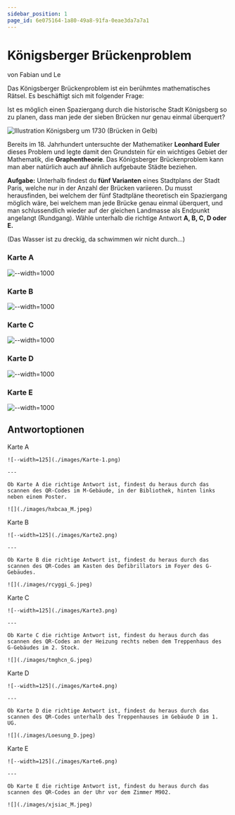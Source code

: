 ```yaml
---
sidebar_position: 1
page_id: 6e075164-1a80-49a8-91fa-0eae3da7a7a1
---
```



# Königsberger Brückenproblem

von Fabian und Le

Das Königsberger Brückenproblem ist ein berühmtes mathematisches Rätsel. Es beschäftigt sich mit folgender Frage:&#x20;

Ist es möglich einen Spaziergang durch die historische Stadt Königsberg so zu planen, dass man jede der sieben Brücken nur genau einmal überquert?

![Illustration Königsberg um 1730 (Brücken in Gelb)](./images/Konigsberg_bridges.png)

Bereits im 18. Jahrhundert untersuchte der Mathematiker **Leonhard Euler** dieses Problem und legte damit den Grundstein für ein wichtiges Gebiet der Mathematik, die **Graphentheorie**. Das Königsberger Brückenproblem kann man aber natürlich auch auf ähnlich aufgebaute Städte beziehen.

**Aufgabe:** Unterhalb findest du **fünf Varianten** eines Stadtplans der Stadt Paris, welche nur in der Anzahl der Brücken variieren. Du musst herausfinden, bei welchem der fünf Stadtpläne theoretisch ein Spaziergang möglich wäre, bei welchem man jede Brücke genau einmal überquert, und man schlussendlich wieder auf der gleichen Landmasse als Endpunkt angelangt (Rundgang). Wähle unterhalb die richtige Antwort **A, B, C, D oder E.**

(Das Wasser ist zu dreckig, da schwimmen wir nicht durch...)

### Karte A

![--width=1000](./images/Karte4.png)

### Karte B

![--width=1000](./images/Karte2.png)

### Karte C

![--width=1000](./images/Karte3.png)

### Karte D

![--width=1000](./images/Karte-1.png)

### Karte E

![--width=1000](./images/Karte6.png)

## Antwortoptionen

<AdventureOptions>
  <AdventureOption label="A" nextGuessIn={1}>
    Karte A

    ![--width=125](./images/Karte-1.png)

    ---

    Ob Karte A die richtige Antwort ist, findest du heraus durch das scannen des QR-Codes im M-Gebäude, in der Bibliothek, hinten links neben einem Poster.

    ![](./images/hxbcaa_M.jpeg)
  </AdventureOption>

  <AdventureOption label="B" nextGuessIn={1}>
    Karte B

    ![--width=125](./images/Karte2.png)

    ---

    Ob Karte B die richtige Antwort ist, findest du heraus durch das scannen des QR-Codes am Kasten des Defibrillators im Foyer des G-Gebäudes.

    ![](./images/rcyggi_G.jpeg)
  </AdventureOption>

  <AdventureOption label="C" nextGuessIn={1}>
    Karte C

    ![--width=125](./images/Karte3.png)

    ---

    Ob Karte C die richtige Antwort ist, findest du heraus durch das scannen des QR-Codes an der Heizung rechts neben dem Treppenhaus des G-Gebäudes im 2. Stock.

    ![](./images/tmghcn_G.jpeg)
  </AdventureOption>

  <AdventureOption label="D" nextGuessIn={1}>
    Karte D

    ![--width=125](./images/Karte4.png)

    ---

    Ob Karte D die richtige Antwort ist, findest du heraus durch das scannen des QR-Codes unterhalb des Treppenhauses im Gebäude D im 1. UG.

    ![](./images/Loesung_D.jpeg)
  </AdventureOption>

  <AdventureOption label="E" nextGuessIn={1}>
    Karte E

    ![--width=125](./images/Karte6.png)

    ---

    Ob Karte E die richtige Antwort ist, findest du heraus durch das scannen des QR-Codes an der Uhr vor dem Zimmer M902.

    ![](./images/xjsiac_M.jpeg)
  </AdventureOption>
</AdventureOptions>